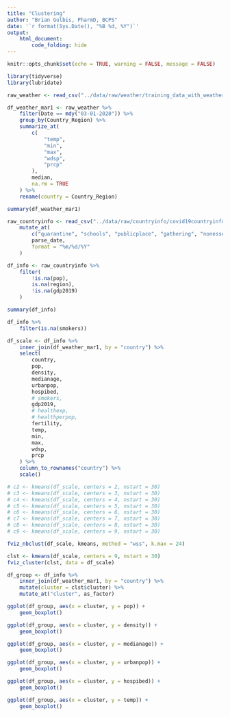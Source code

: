 ```yaml
---
title: "Clustering"
author: "Brian Gulbis, PharmD, BCPS"
date: '`r format(Sys.Date(), "%B %d, %Y")`'
output: 
    html_document:
        code_folding: hide
---
```


```r
knitr::opts_chunk$set(echo = TRUE, warning = FALSE, message = FALSE)
```

```r
library(tidyverse)
library(lubridate)

raw_weather <- read_csv("../data/raw/weather/training_data_with_weather_info_week_2.csv") 

df_weather_mar1 <- raw_weather %>%
    filter(Date == mdy("03-01-2020")) %>%
    group_by(Country_Region) %>%
    summarize_at(
        c(
            "temp",
            "min",
            "max",
            "wdsp",
            "prcp"
        ),
        median,
        na.rm = TRUE
    ) %>%
    rename(country = Country_Region)

summary(df_weather_mar1)
```

```r
raw_countryinfo <- read_csv("../data/raw/countryinfo/covid19countryinfo.csv") %>%
    mutate_at(
        c("quarantine", "schools", "publicplace", "gathering", "nonessential"),
        parse_date,
        format = "%m/%d/%Y"
    )

df_info <- raw_countryinfo %>%
    filter(
        !is.na(pop),
        is.na(region),
        !is.na(gdp2019)
    ) 

summary(df_info)
```

```r
df_info %>%
    filter(is.na(smokers))
```


```r
df_scale <- df_info %>%
    inner_join(df_weather_mar1, by = "country") %>%
    select(
        country,
        pop,
        density,
        medianage,
        urbanpop,
        hospibed,
        # smokers,
        gdp2019,
        # healthexp,
        # healthperpop,
        fertility,
        temp,
        min,
        max,
        wdsp,
        prcp
    ) %>%
    column_to_rownames("country") %>%
    scale()

# c2 <- kmeans(df_scale, centers = 2, nstart = 30)
# c3 <- kmeans(df_scale, centers = 3, nstart = 30)
# c4 <- kmeans(df_scale, centers = 4, nstart = 30)
# c5 <- kmeans(df_scale, centers = 5, nstart = 30)
# c6 <- kmeans(df_scale, centers = 6, nstart = 30)
# c7 <- kmeans(df_scale, centers = 7, nstart = 30)
# c8 <- kmeans(df_scale, centers = 8, nstart = 30)
# c9 <- kmeans(df_scale, centers = 9, nstart = 30)
```

```r
fviz_nbclust(df_scale, kmeans, method = "wss", k.max = 24)
```

```r
clst <- kmeans(df_scale, centers = 9, nstart = 30)
fviz_cluster(clst, data = df_scale)
```

```r
df_group <- df_info %>%
    inner_join(df_weather_mar1, by = "country") %>%
    mutate(cluster = clst$cluster) %>%  
    mutate_at("cluster", as_factor)
```

```r
ggplot(df_group, aes(x = cluster, y = pop)) +
    geom_boxplot()
```

```r
ggplot(df_group, aes(x = cluster, y = density)) +
    geom_boxplot()
```

```r
ggplot(df_group, aes(x = cluster, y = medianage)) +
    geom_boxplot()
```

```r
ggplot(df_group, aes(x = cluster, y = urbanpop)) +
    geom_boxplot()
```

```r
ggplot(df_group, aes(x = cluster, y = hospibed)) +
    geom_boxplot()
```

```r
ggplot(df_group, aes(x = cluster, y = temp)) +
    geom_boxplot()
```
